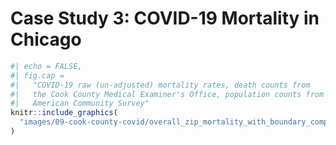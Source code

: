 # Case Study 3: COVID-19 Mortality in Chicago {#cook-county-covid}

```r
#| echo = FALSE,
#| fig.cap =  
#|   "COVID-19 raw (un-adjusted) mortality rates, death counts from 
#|   the Cook County Medical Examiner's Office, population counts from the 
#|   American Community Survey"
knitr::include_graphics(
  "images/09-cook-county-covid/overall_zip_mortality_with_boundary_compressed.jpg" 
)
```